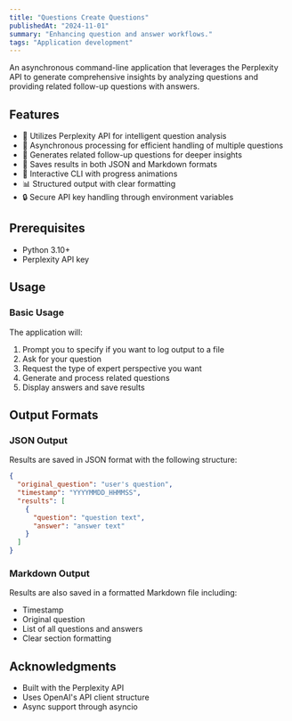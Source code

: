 ```yaml
---
title: "Questions Create Questions"
publishedAt: "2024-11-01"
summary: "Enhancing question and answer workflows."
tags: "Application development"
---
```


An asynchronous command-line application that leverages the Perplexity API to generate comprehensive insights by analyzing questions and providing related follow-up questions with answers.

## Features

- 🤖 Utilizes Perplexity API for intelligent question analysis
- 🔄 Asynchronous processing for efficient handling of multiple questions
- 📝 Generates related follow-up questions for deeper insights
- 💾 Saves results in both JSON and Markdown formats
- 🎨 Interactive CLI with progress animations
- 📊 Structured output with clear formatting
- 🔒 Secure API key handling through environment variables

## Prerequisites

- Python 3.10+
- Perplexity API key

## Usage

### Basic Usage

The application will:

1. Prompt you to specify if you want to log output to a file
2. Ask for your question
3. Request the type of expert perspective you want
4. Generate and process related questions
5. Display answers and save results

## Output Formats

### JSON Output

Results are saved in JSON format with the following structure:

```json
{
  "original_question": "user's question",
  "timestamp": "YYYYMMDD_HHMMSS",
  "results": [
    {
      "question": "question text",
      "answer": "answer text"
    }
  ]
}
```

### Markdown Output

Results are also saved in a formatted Markdown file including:

- Timestamp
- Original question
- List of all questions and answers
- Clear section formatting

## Acknowledgments

- Built with the Perplexity API
- Uses OpenAI's API client structure
- Async support through asyncio
